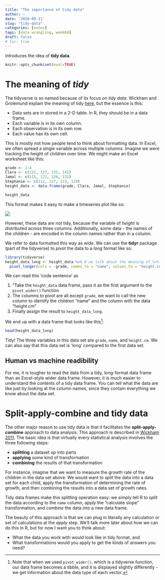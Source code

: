 ```yaml
---
title: "The importance of tidy data"
author: ~
date: '2020-09-11'
slug: "tidy-data"
categories: [notes]
tags: [data wrangling, week04]
draft: false
# toc: true
---
```


Introduces the idea of **tidy data**.

<!--more-->

```r
knitr::opts_chunk$set(eval=TRUE)
```

# The meaning of *tidy*

The tidyverse is so named because of its focus on *tidy data*. Wickham and Grolemund explain the meaning of tidy [here](https://r4ds.had.co.nz/tidy-data.html), but the essence is this:

* Data sets are in stored in a 2-D table. In R, they should be in a data frame.
* Each variable is in its own column.
* Each observation is in its own row.
* Each value has its own cell.


This is mostly not how people tend to think about formatting data. In Excel, we often spread a single variable across multiple columns. Imagine we were tracking the height of children over time. We might make an Excel worksheet like this:



```r
grade <- 1:4
Clara <- c(121, 127, 135, 141)
Jamal <- c(115, 121, 126, 132)
Stephanie <- c(112, 117, 123, 129)
height_data <- data.frame(grade, Clara, Jamal, Stephanie)
```

```r
height_data
```


This format makes it easy to make a timeseries plot like so:

![](/notes/2020-09-08-Tidy_data_files/excel_height.png)

However, these data are not tidy, because the variable of *height* is distributed across three columns. Additionally, some data - the names of the children - are encoded in the column names rather than in a column. 

We refer to data formatted this way as *wide*. We can use the **tidyr** package (part of the tidyverse) to *pivot* the data to a *long* format like so:

```r
library(tidyverse)
height_data_long <- height_data %>% # we talk about the meaning of %>% in 'pipes'
  pivot_longer(cols = -grade, names_to = "name", values_to = "height.cm")
```

We can read this 'code sentence' as 

1. "Take the `height_data` data frame, pass it as the first argument to the `pivot_wider()` function 
2. The columns to pivot are all except `grade`, we want to call the new column to identify the children "name" and the column with the data "height.cm"
3. Finally assign the result to `height_data_long`. 

We end up with a data frame that looks like this^[Note that when we used `pivot_wider()`, which is a tidyverse function, our data frame becomes a tibble, and it is displayed slightly differently - we get information about the data type of each vector.]:

```r
head(height_data_long)
```

Tidy! The three variables in this data set are `grade`, `name`, and `height.cm`. We can also say that this data set is 'long' compared to the first data set. 

## Human vs machine readibility

For me, it is tougher to read the data from a tidy, long-format data frame than an Excel-style wider data frame. However, it is much easier to understand the contents of a tidy data frame. You can tell what the data are like just by looking at the column names, since they contain everything we know about the data set. 

# Split-apply-combine and tidy data

The other major reason to use tidy data is that it facilitates the **split-apply-combine** approach to data analysis. This approach is described in [Wickham 2011](https://www.jstatsoft.org/article/view/v040i01). The basic idea is that virtually every statistical analysis involves the three following steps:

* **splitting** a dataset up into parts
* **applying** some kind of transformation
* **combining** the results of that transformation

For instance, imagine that we want to measure the growth rate of the children in the data set above. We would want to split the data into a data set for each child, apply the transformation of determining the rate of growth, and then combining the results into a data set of growth rates. 

Tidy data frames make this splitting operation easy: we simply tell R to *split* the data according to the `name` column, *apply* the "calculate slope" transformation, and *combine* the data into a new data frame.

The beauty of this approach is that we can plug in literally any calculation or set of calculations at the *apply* step. We'll talk more later about how we can do this in R, but for now I want you to think about:

* What the data you work with would look like in tidy format, and
* What transformations would you apply to get the kinds of answers you need?